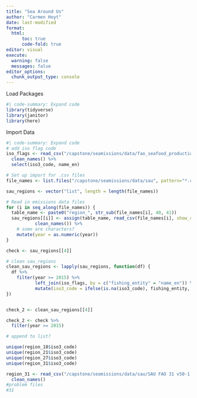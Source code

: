 ```yaml
---
title: "Sea Around Us"
author: "Carmen Hoyt"
date: last-modified
format:
  html:
      toc: true
      code-fold: true
editor: visual
execute:
  warning: false
  messages: false
editor_options: 
  chunk_output_type: console
---
```


Load Packages

```r
#| code-summary: Expand code
library(tidyverse)
library(janitor)
library(here)
```

Import Data

```r
#| code-summary: Expand code
# add iso flag code
iso_flags <- read_csv("/capstone/seamissions/data/fao_seafood_production/CL_FI_COUNTRY_GROUPS.csv", show_col_types = FALSE) %>%
  clean_names() %>%
  select(iso3_code, name_en)

# Set up import for .csv files
file_names <- list.files("/capstone/seamissions/data/sau", pattern="*.csv", full.names = TRUE)

sau_regions <- vector("list", length = length(file_names))

# Read in emissions data files
for (i in seq_along(file_names)) {
  table_name <- paste0("region_", str_sub(file_names[i], 40, 41))
  sau_regions[[i]] <- assign(table_name, read_csv(file_names[i], show_col_types = FALSE) %>%
           clean_names()) %>%
    # some are characters? 
    mutate(year = as.numeric(year))
}

check <- sau_regions[[4]]

# clean sau_regions
clean_sau_regions <- lapply(sau_regions, function(df) {
  df %>%
    filter(year >= 2015) %>%
           left_join(iso_flags, by = c("fishing_entity" = "name_en")) %>%
           mutate(iso3_code = ifelse(is.na(iso3_code), fishing_entity, iso3_code))
})


check_2 <- clean_sau_regions[[4]]

check_2 <- check %>%
  filter(year >= 2015)

# append to list?

unique(region_18$iso3_code)
unique(region_21$iso3_code)
unique(region_27$iso3_code)
unique(region_31$iso3_code)

region_31 <- read_csv("/capstone/seamissions/data/sau/SAU FAO 31 v50-1.csv", show_col_types = FALSE) %>%
  clean_names()
#problem files
#31
```
